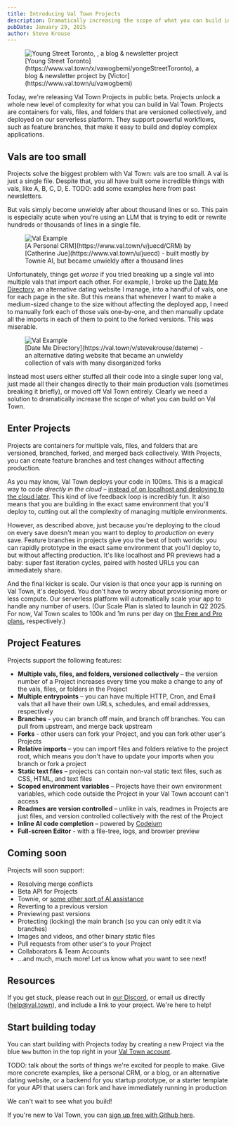 ```yaml
---
title: Introducing Val Town Projects
description: Dramatically increasing the scope of what you can build in Val Town, Projects are groups of vals, files, and folders, versioned collectively
pubDate: January 29, 2025
author: Steve Krouse
---
```



<figure>
  <Image
    src={ProjectsExample}
    alt="Young Street Toronto, ,
    a blog & newsletter project"
  />
  <figcaption>
    [Young Street Toronto](https://www.val.town/x/vawogbemi/yongeStreetToronto),
    a blog & newsletter project by [Victor](https://www.val.town/u/vawogbemi)
  </figcaption>
</figure>

Today, we're releasing Val Town Projects in public beta. Projects unlock a whole new level of complexity for what you can build in Val Town. Projects are containers for vals, files, and folders that are versioned collectively, and deployed on our serverless platform. They support powerful workflows, such as feature branches, that make it easy to build and deploy complex applications.

## Vals are too small

Projects solve the biggest problem with Val Town: vals are too small. A val is just a single file. Despite that, you all have built some incredible things with vals, like A, B, C, D, E. TODO: add some examples here from past newsletters.

But vals simply become unwieldy after about thousand lines or so. This pain is especially acute when you're using an LLM that is trying to edit or rewrite hundreds or thousands of lines in a single file.

<figure>
  <Image src={ValExample} alt="Val Example" />
  <figcaption>
    [A Personal CRM](https://www.val.town/v/juecd/CRM) by [Catherine
    Jue](https://www.val.town/u/juecd) - built mostly by Townie AI, but became
    unwieldy after a thousand lines
  </figcaption>
</figure>

Unfortunately, things get _worse_ if you tried breaking up a single val into multiple vals that import each other. For example, I broke up the [Date Me Directory](https://val.town/stevekrouse/dateme), an alternative dating website I manage, into a handful of vals, one for each page in the site. But this means that
whenever I want to make a medium-sized change to the size without affecting the deployed app, I need to manually fork each of those vals one-by-one, and then manually update all the imports in each of them to point to the forked versions. This was miserable.

<figure>
  <Image src={DateMe} alt="Val Example" />
  <figcaption>
    [Date Me Directory](https://val.town/v/stevekrouse/dateme) - an alternative
    dating website that became an unwieldy collection of vals with many
    disorganized forks
  </figcaption>
</figure>

Instead most users either stuffed all their code into a single super long val, just made all their changes directly to their main production vals (sometimes breaking it briefly), or moved off Val Town entirely. Clearly we need a solution to dramatically increase the scope of what you can build on Val Town.

## Enter Projects

Projects are containers for multiple vals, files, and folders that are versioned, branched, forked, and merged back collectively. With Projects, you can create feature branches and test changes without affecting production.

As you may know, Val Town deploys your code in 100ms. This is a magical way to code _directly in the cloud_ – [instead of on localhost and deploying to the cloud later](https://dx.tips/the-end-of-localhost). This kind of live feedback loop is incredibly fun. It also means that you are building in the exact same environment that you'll deploy to, cutting out all the complexity of managing multiple environments.

However, as described above, just because you're deploying to the cloud on every save doesn't mean you want to deploy to _production_ on every save. Feature branches in projects give you the best of both worlds: you can rapidly prototype in the exact same environment that you'll deploy to, but without affecting production. It's like localhost and PR previews had a baby: super fast iteration cycles, paired with hosted URLs you can immediately share.

And the final kicker is scale. Our vision is that once your app is running on Val Town, it's deployed. You don't have to worry about provisioning more or less compute. Our serverless platform will automatically scale your app to handle any number of users. (Our Scale Plan is slated to launch in Q2 2025. For now, Val Town scales to 100k and 1m runs per day on [the Free and Pro plans](https://www.val.town/pricing), respectively.)

## Project Features

Projects support the following features:

- **Multiple vals, files, and folders, versioned collectively** – the version number of a Project increases every time you make a change to any of the vals, files, or folders in the Project
- **Multiple entrypoints** – you can have multiple HTTP, Cron, and Email vals that all have their own URLs, schedules, and email addresses, respectively
- **Branches** - you can branch off main, and branch off branches. You can pull from upstream, and merge back upstream
- **Forks** - other users can fork your Project, and you can fork other user's Projects
- **Relative imports** – you can import files and folders relative to the project root, which means you don't have to update your imports when you branch or fork a project
- **Static text files** – projects can contain non-val static text files, such as CSS, HTML, and text files
- **Scoped environment variables** – Projects have their own environment variables, which code outside the Project in your Val Town account can't access
- **Readmes are version controlled** – unlike in vals, readmes in Projects are just files, and version controlled collectively with the rest of the Project
- **Inline AI code completion** – powered by [Codeium](https://codeium.com)
- **Full-screen Editor** - with a file-tree, logs, and browser preview

## Coming soon

Projects will soon support:

- Resolving merge conflicts
- Beta API for Projects
- Townie, or [some other sort of AI assistance](./fast-follow/)
- Reverting to a previous version
- Previewing past versions
- Protecting (locking) the main branch (so you can only edit it via branches)
- Images and videos, and other binary static files
- Pull requests from other user's to your Project
- Collaborators & Team Accounts
- ...and much, much more! Let us know what you want to see next!

## Resources

If you get stuck, please reach out in [our Discord](https://discord.gg/dHv45uN5RY), or email us directly (help@val.town), and include a link to your project. We're here to help!

## Start building today

You can start building with Projects today by creating a new Project via the blue `New` button in the top right in your [Val Town account](https://val.town/).

TODO: talk about the sorts of things we're excited for people to make. Give more concrete examples, like a personal CRM, or a blog, or an alternative dating website, or a backend for you startup prototype, or a starter template for your API that users can fork and have immediately running in production

We can't wait to see what you build!

If you're new to Val Town, you can [sign up free with Github here](https://val.town/).
